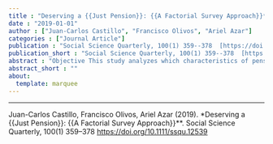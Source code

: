 ```yaml
---
title : "Deserving a {{Just Pension}}: {{A Factorial Survey Approach}}*"
date : "2019-01-01"
author : ["Juan-Carlos Castillo", "Francisco Olivos", "Ariel Azar"]
categories : ["Journal Article"]
publication : "Social Science Quarterly, 100(1) 359--378  [https://doi.org/10.1111/ssqu.12539](https://doi.org/10.1111/ssqu.12539)"
publication_short : "Social Science Quarterly, 100(1) 359--378  [https://doi.org/10.1111/ssqu.12539](https://doi.org/10.1111/ssqu.12539)"
abstract : "Objective This study analyzes which characteristics of pension recipients are taken into account when evaluating the fairness of pensions. Furthermore, it identifies some respondents’ characteristics and preferences that could be related to the justice evaluation of different pension amounts. Methods A factorial survey was designed to simultaneously analyze the association of respondents’ and recipients’ characteristics with the pensions’ justice evaluation. Results Findings indicate that although there is a consensual demand for larger pensions, it is still believed that pensions should be allocated primarily based on individual achievement. Conclusions Although in general, larger pensions are on average considered as more just, the justice criteria rely heavily on individual achievement over redistributive considerations, showing willingness to accept very low pensions for those considered not deserving them."
abstract_short : ""
about:
  template: marquee
---
```

---


::: {.callout-note title="How to cite this work"}

Juan-Carlos Castillo, Francisco Olivos, Ariel Azar (2019). *Deserving a {{Just Pension}}: {{A Factorial Survey Approach}}**. Social Science Quarterly, 100(1) 359--378  [https://doi.org/10.1111/ssqu.12539](https://doi.org/10.1111/ssqu.12539)

:::

